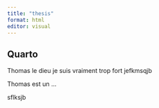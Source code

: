 ```yaml
---
title: "thesis"
format: html
editor: visual
---
```


## Quarto

Thomas le dieu je suis vraiment trop fort jefkmsqjb

Thomas est un ...


sflksjb
